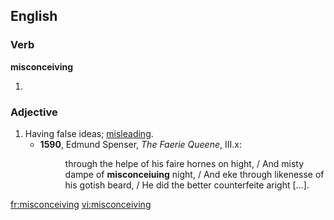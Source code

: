 
==English==

===Verb===
'''misconceiving'''

# {{present participle of|[[misconceive]]}}

===Adjective===
{{en-adj}}

# Having false ideas; [[misleading]].
#*'''1590''', Edmund Spenser, ''The Faerie Queene'', III.x:
#*:through the helpe of his faire hornes on hight, / And misty dampe of '''misconceiuing''' night, / And eke through likenesse of his gotish beard, / He did the better counterfeite aright [...].

[[fr:misconceiving]]
[[vi:misconceiving]]